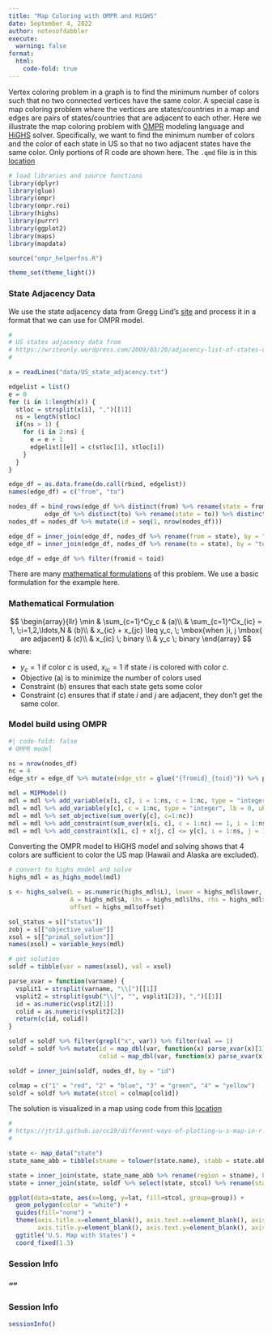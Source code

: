 ```yaml
---
title: "Map Coloring with OMPR and HiGHS"
date: September 4, 2022
author: notesofdabbler
execute: 
  warning: false
format:
  html:
    code-fold: true
---
```


Vertex coloring problem in a graph is to find the minimum number of colors such that no two connected vertices have the same color. A special case is map coloring problem where the vertices are states/countries in a map and edges are pairs of states/countries that are adjacent to each other. Here we illustrate the map coloring problem with [OMPR](https://dirkschumacher.github.io/ompr/) modeling language and [HiGHS](https://cran.r-project.org/web/packages/highs/index.html) solver. Specifically, we want to find the minimum number of colors and the color of each state in US so that no two adjacent states have the same color. Only portions of R code are shown here. The `.qmd` file is in this [location](https://github.com/notesofdabbler/optwithR/blob/main/map_colorig_ompr.qmd)

```r
# load libraries and source functions
library(dplyr)
library(glue)
library(ompr)
library(ompr.roi)
library(highs)
library(purrr)
library(ggplot2)
library(maps)
library(mapdata)

source("ompr_helperfns.R")

theme_set(theme_light())
```

### State Adjacency Data
We use the state adjacency data from Gregg Lind's [site](https://writeonly.wordpress.com/2009/03/20/adjacency-list-of-states-of-the-united-states-us/) and process it in a format that we can use for OMPR model.
```r
#
# US states adjacency data from
# https://writeonly.wordpress.com/2009/03/20/adjacency-list-of-states-of-the-united-states-us/
#

x = readLines("data/US_state_adjacency.txt")

edgelist = list()
e = 0
for (i in 1:length(x)) {
  stloc = strsplit(x[i], ",")[[1]]
  ns = length(stloc)
  if(ns > 1) {
    for (i in 2:ns) {
      e = e + 1
      edgelist[[e]] = c(stloc[1], stloc[i])   
    }
  }
}

edge_df = as.data.frame(do.call(rbind, edgelist))
names(edge_df) = c("from", "to")

nodes_df = bind_rows(edge_df %>% distinct(from) %>% rename(state = from),
          edge_df %>% distinct(to) %>% rename(state = to)) %>% distinct(state)
nodes_df = nodes_df %>% mutate(id = seq(1, nrow(nodes_df)))

edge_df = inner_join(edge_df, nodes_df %>% rename(from = state), by = "from") %>% rename(fromid = id)
edge_df = inner_join(edge_df, nodes_df %>% rename(to = state), by = "to") %>% rename(toid = id)

edge_df = edge_df %>% filter(fromid < toid)

```

There are many [mathematical formulations](https://arxiv.org/pdf/1706.10191.pdf) of this problem. We use a basic formulation for the example here.

::: {.panel-tabset}

### Mathematical Formulation
$$
\begin{array}{llr}
\min & \sum_{c=1}^Cy_c & (a)\\
& \sum_{c=1}^Cx_{ic} = 1, \;i=1,2,\ldots,N & (b)\\
& x_{ic} + x_{jc} \leq y_c, \; \mbox{when }i, j \mbox{ are adjacent} & (c)\\
& x_{ic} \; binary \\
& y_c \; binary
\end{array}
$$
where:

* $y_c=1$ if color $c$ is used, $x_{ic}=1$ if state $i$ is colored with color $c$.
* Objective (a) is to minimize the number of colors used
* Constraint (b) ensures that each state gets some color
* Constraint (c) ensures that if state $i$ and $j$ are adjacent, they don't get the same color.

### Model build using OMPR

```r
#| code-fold: false
# OMPR model

ns = nrow(nodes_df)
nc = 4
edge_str = edge_df %>% mutate(edge_str = glue("{fromid}_{toid}")) %>% pull(edge_str)

mdl = MIPModel()
mdl = mdl %>% add_variable(x[i, c], i = 1:ns, c = 1:nc, type = "integer", lb = 0, ub = 1)
mdl = mdl %>% add_variable(y[c], c = 1:nc, type = "integer", lb = 0, ub = 1)
mdl = mdl %>% set_objective(sum_over(y[c], c=1:nc))
mdl = mdl %>% add_constraint(sum_over(x[i, c], c = 1:nc) == 1, i = 1:ns)
mdl = mdl %>% add_constraint(x[i, c] + x[j, c] <= y[c], i = 1:ns, j = 1:ns, c = 1:nc, glue("{i}_{j}") %in% edge_str)

```
:::

Converting the OMPR model to HiGHS model and solving shows that 4 colors are sufficient to color the US map (Hawaii and Alaska are excluded).
```r
# convert to highs model and solve
highs_mdl = as_highs_model(mdl)

s <- highs_solve(L = as.numeric(highs_mdl$L), lower = highs_mdl$lower, upper = highs_mdl$upper,
                 A = highs_mdl$A, lhs = highs_mdl$lhs, rhs = highs_mdl$rhs, types = highs_mdl$types,
                 offset = highs_mdl$offset)

sol_status = s[["status"]]
zobj = s[["objective_value"]]
xsol = s[["primal_solution"]]
names(xsol) = variable_keys(mdl)
```

```r
# get solution
soldf = tibble(var = names(xsol), val = xsol)

parse_xvar = function(varname) {
  vsplit1 = strsplit(varname, "\\[")[[1]]
  vsplit2 = strsplit(gsub("\\]", "", vsplit1[2]), ",")[[1]]
  id = as.numeric(vsplit2[1])
  colid = as.numeric(vsplit2[2])
  return(c(id, colid))
}

soldf = soldf %>% filter(grepl("x", var)) %>% filter(val == 1)
soldf = soldf %>% mutate(id = map_dbl(var, function(x) parse_xvar(x)[1]),
                         colid = map_dbl(var, function(x) parse_xvar(x)[2]))

soldf = inner_join(soldf, nodes_df, by = "id")

colmap = c("1" = "red", "2" = "blue", "3" = "green", "4" = "yellow")
soldf = soldf %>% mutate(stcol = colmap[colid])
```

The solution is visualized in a map using code from this [location](https://jtr13.github.io/cc19/different-ways-of-plotting-u-s-map-in-r.html)
```r
#
# https://jtr13.github.io/cc19/different-ways-of-plotting-u-s-map-in-r.html
#

state <- map_data("state")
state_name_abb = tibble(stname = tolower(state.name), stabb = state.abb)

state = inner_join(state, state_name_abb %>% rename(region = stname), by = "region")
state = inner_join(state, soldf %>% select(state, stcol) %>% rename(stabb = state), by = "stabb")

ggplot(data=state, aes(x=long, y=lat, fill=stcol, group=group)) + 
  geom_polygon(color = "white") + 
  guides(fill="none") + 
  theme(axis.title.x=element_blank(), axis.text.x=element_blank(), axis.ticks.x=element_blank(),
        axis.title.y=element_blank(), axis.text.y=element_blank(), axis.ticks.y=element_blank()) + 
  ggtitle('U.S. Map with States') + 
  coord_fixed(1.3)
```

### Session Info

::: {.panel-tabset}

### ""

### Session Info
```r
sessionInfo()
```

:::